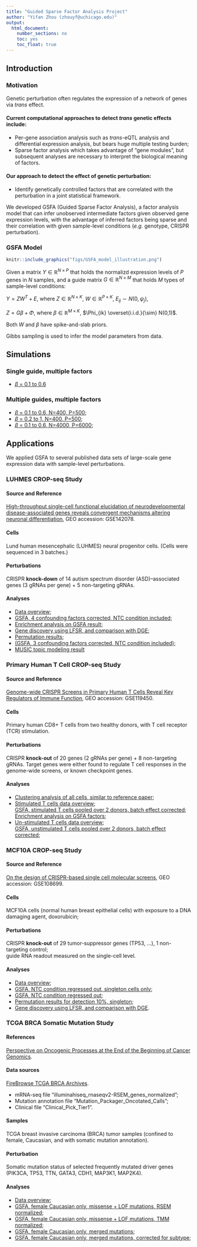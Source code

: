 ```yaml
---
title: "Guided Sparse Factor Analysis Project"
author: "Yifan Zhou (zhouyf@uchicago.edu)"
output:
  html_document:
    number_sections: no
    toc: yes
    toc_float: true
---
```


## Introduction

### Motivation

Genetic perturbation often regulates the expression of a network of genes via _trans_ effect.

#### Current computational approaches to detect _trans_ genetic effects include:
* Per-gene association analysis such as _trans_-eQTL analysis and differential expression analysis, but bears huge multiple testing burden;   
* Sparse factor analysis which takes advantage of "gene modules", but subsequent analyses are necessary to interpret the biological meaning of factors.

#### Our approach to detect the effect of genetic perturbation:   
* Identify genetically controlled factors that are correlated with the perturbation in a joint statistical framework.

We developed GSFA (Guided Sparse Factor Analysis), a factor analysis model that can infer unobserved intermediate factors given observed gene expression levels, with the advantage of inferred factors being sparse and their correlation with given sample-level conditions (_e.g._ genotype, CRISPR perturbation).

### GSFA Model

```r
knitr::include_graphics("figs/GSFA_model_illustration.png")
```

Given a matrix $Y \in \mathbb{R}^{N \times P}$ that holds the normalizd expression levels of $P$ genes in $N$ samples, and a guide matrix $G \in \mathbb{R}^{N \times M}$ that holds $M$ types of sample-level conditions:

$Y = ZW^T+E$, where $Z \in \mathbb{R}^{N \times K}$, $W \in \mathbb{R}^{P \times K}$, $E_{ij} \sim N(0,\psi_j)$,

$Z = G \beta + \Phi$, where $\beta \in \mathbb{R}^{M \times K}$, $\Phi_{ik} \overset{i.i.d.}{\sim} N(0,1)$.

Both $W$ and $\beta$ have spike-and-slab priors.

Gibbs sampling is used to infer the model parameters from data.

## Simulations

### Single guide, multiple factors

* [$\beta$ = 0.1 to 0.6](Simulation_single_marker.beta_0.1_0.6.html)

### Multiple guides, multiple factors 

* [$\beta$ = 0.1 to 0.6, N=400, P=500](Simulation_multi_markers_n_factors.beta_0.1_0.6.html);
* [$\beta$ = 0.2 to 1, N=400, P=500](Simulation_multi_markers_n_factors.beta_0.2_1.html);
* [$\beta$ = 0.1 to 0.6, N=4000, P=6000](Simulation_realistic_settings.html);

## Applications

We applied GSFA to several published data sets of large-scale gene expression data with sample-level perturbations.

### LUHMES CROP-seq Study

#### Source and Reference
[High-throughput single-cell functional elucidation of neurodevelopmental disease-associated genes reveals convergent mechanisms altering neuronal differentiation](https://genome.cshlp.org/content/30/9/1317.full), GEO accession: GSE142078.

#### Cells
Lund human mesencephalic (LUHMES) neural progenitor cells. (Cells were sequenced in 3 batches.)

#### Perturbations
CRISPR **knock-down** of 14 autism spectrum disorder (ASD)–associated genes (3 gRNAs per gene) + 5 non-targeting gRNAs.

#### Analyses
* [Data overview](LUHMES_overview.html);
* [GSFA, 4 confounding factors corrected, NTC condition included](LUHMES_merged_new.gsfa_all_markers_detect_01.html);
* [Enrichment analysis on GSFA result](LUHMES_merged_new.gsfa_all_markers_detect_01_enrichment.html);
* [Gene discovery using LFSR, and comparison with DGE](LUHMES_lfsr.html);
* [Permutation results](LUHMES_merged_new.permutation_detect_01.html);
* [(GSFA, 3 confounding factors corrected, NTC condition included)](LUHMES_merged.gsfa_all_markers_detect_01.html);
* [MUSIC topic modeling result](LUHMES_merged_new.music.html)

### Primary Human T Cell CROP-seq Study

#### Source and Reference

[Genome-wide CRISPR Screens in Primary Human T Cells Reveal Key Regulators of Immune Function](https://www.ncbi.nlm.nih.gov/pmc/articles/PMC6689405/), GEO accession: GSE119450.

#### Cells

Primary human CD8+ T cells from two healthy donors, with T cell receptor (TCR) stimulation.

#### Perturbations

CRISPR **knock-out** of 20 genes (2 gRNAs per gene) + 8 non-targeting gRNAs. Target genes were either found to regulate T cell responses in the genome-wide screens, or known checkpoint genes.

#### Analyses

* [Clustering analysis of all cells, similar to reference paper](All_TCells_clustering.html);  
* [Stimulated T cells data overview](Stimulated_TCells_overview.html);  
[GSFA, stimulated T cells pooled over 2 donors, batch effect corrected](Stimulated_TCells_merged.gsfa_all_genes_detect_01.html);  
[Enrichment analysis on GSFA factors](Stimulated_TCells_merged.enrichment_gsfa_detect_01.html);  
* [Un-stimulated T cells data overview](Unstimulated_TCells_overview.html);  
[GSFA, unstimulated T cells pooled over 2 donors, batch effect corrected](Unstimulated_TCells_merged.gsfa_all_genes_detect_01.html);

### MCF10A CROP-seq Study

#### Source and Reference
[On the design of CRISPR-based single cell molecular screens](https://www.ncbi.nlm.nih.gov/pmc/articles/PMC5882576/), GEO accession: GSE108699.

#### Cells
MCF10A cells (normal human breast epithelial cells) with exposure to a DNA damaging agent, doxorubicin;

#### Perturbations
CRISPR **knock-out** of 29 tumor-suppressor genes (TP53, ...), 1 non-targeting control;    
guide RNA readout measured on the single-cell level.

#### Analyses
* [Data overview](MCF10A_overview.html);
* [GSFA, NTC condition regressed out, singleton cells only](MCF10A_gsfa_all_markers_detect_01_singleton.html);
* [GSFA, NTC condition regressed out](MCF10A_gsfa_all_markers_detect_01_noNTC.html);
* [Permutation results for detection 10%, singleton](MCF10A_permutation_detect_01_singleton.html);
* [Gene discovery using LFSR, and comparison with DGE](MCF10A_lfsr.html).

### TCGA BRCA Somatic Mutation Study

#### References
[Perspective on Oncogenic Processes at the End of the Beginning of Cancer Genomics](https://www.ncbi.nlm.nih.gov/pmc/articles/PMC5916814/).

#### Data sources
[FireBrowse TCGA BRCA Archives](http://firebrowse.org/?cohort=BRCA&download_dialog=true).

* mRNA-seq file "illuminahiseq_rnaseqv2-RSEM_genes_normalized";    
* Mutation annotation file "Mutation_Packager_Oncotated_Calls";    
* Clinical file "Clinical_Pick_Tier1".

#### Samples
TCGA breast invasive carcinoma (BRCA) tumor samples (confined to female, Caucasian, and with somatic mutation annotation).

#### Perturbation
Somatic mutation status of selected frequently mutated driver genes (PIK3CA, TP53, TTN, GATA3, CDH1, MAP3K1, MAP2K4).

#### Analyses
* [Data overview](TCGA_BRCA_somatic_overview.html);
* [GSFA, female Caucasian only, missense + LOF mutations, RSEM normalized](TCGA_BRCA_top5_lof_missense.gsfa_rsem.html);
* [GSFA, female Caucasian only, missense + LOF mutations, TMM normalized](TCGA_BRCA_top5_lof_missense.gsfa_tmm.html);
* [GSFA, female Caucasian only, merged mutations](TCGA_BRCA_selected_7_mutations.gsfa_rsem.html);
* [GSFA, female Caucasian only, merged mutations, corrected for subtype](TCGA_BRCA_selected_7_mutations.gsfa_rsem_subtype_corrected.html);

